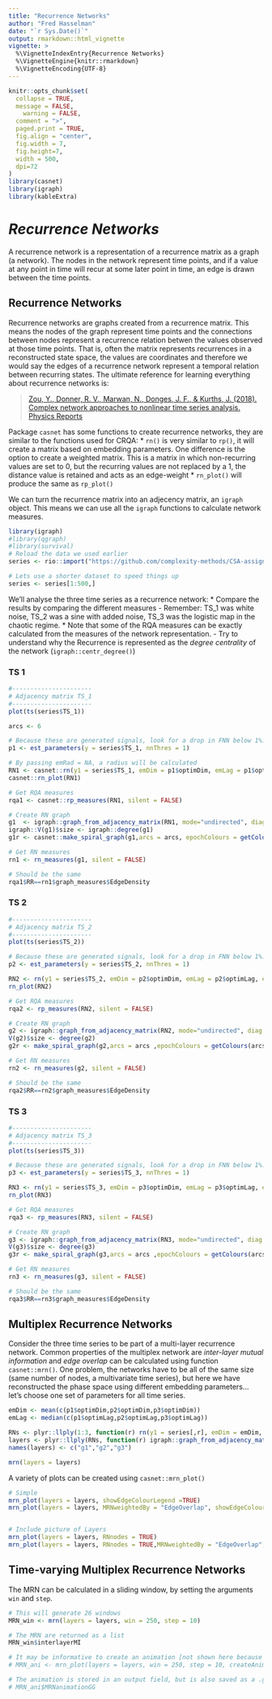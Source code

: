 ```yaml
---
title: "Recurrence Networks"
author: "Fred Hasselman"
date: "`r Sys.Date()`"
output: rmarkdown::html_vignette
vignette: >
  %\VignetteIndexEntry{Recurrence Networks}
  %\VignetteEngine{knitr::rmarkdown} 
  %\VignetteEncoding{UTF-8}
---
```


```r

knitr::opts_chunk$set(
  collapse = TRUE,
  message = FALSE,
	warning = FALSE,
  comment = ">",
  paged.print = TRUE,
  fig.align = "center",
  fig.width = 7,
  fig.height=7,
  width = 500,
  dpi=72
)
library(casnet)
library(igraph)
library(kableExtra)
```

# *Recurrence Networks*

A recurrence network is a representation of a recurrence matrix as a graph (a network). The nodes in the network represent time points, and if a value at any point in time will recur at some later point in time, an edge is drawn between the time points.


## Recurrence Networks {.tabset .tabset-fade .tabset-pills}

Recurrence networks are graphs created from a recurrence matrix. This means the nodes of the graph represent time points and the connections between nodes represent a recurrence relation betwen the values observed at those time points. That is, often the matrix represents recurrences in a reconstructed state space, the values are coordinates and therefore we would say the edges of a recurrence network represent a temporal relation between recurring states. The ultimate reference for learning everything about recurrence networks is:

> [Zou, Y., Donner, R. V., Marwan, N., Donges, J. F., & Kurths, J. (2018). Complex network approaches to nonlinear time series analysis. Physics Reports](https://www.sciencedirect.com/science/article/abs/pii/S037015731830276X?via%3Dihub)


Package `casnet` has some functions to create recurrence networks, they are similar to the functions used for CRQA:
* `rn()` is very similar to `rp()`, it will create a matrix based on embedding parameters. One difference is the option to create a weighted matrix. This is a matrix in which non-recurring values are set to 0, but the recurring values are not replaced by a 1, the distance value is retained and acts as an edge-weight
* `rn_plot()` will produce the same as `rp_plot()`

We can turn the recurrence matrix into an adjecency matrix, an `igraph` object. This means we can use all the `igraph` functions to calculate network measures.

```r
library(igraph)
#library(qgraph)
#library(survival)
# Reload the data we used earlier
series <- rio::import("https://github.com/complexity-methods/CSA-assignments/raw/master/assignment_data/BasicTSA_arma/series.xlsx")

# Lets use a shorter dataset to speed things up
series <- series[1:500,]
```

We'll analyse the three time series as a recurrence network:
* Compare the results by comparing the different measures
   - Remember: TS_1 was white noise, TS_2 was a sine with added noise, TS_3 was the logistic map in the chaotic regime.
* Note that some of the RQA measures can be exactly calculated from the measures of the network representation.
   - Try to understand why the Recurrence is represented as the *degree centrality* of the network (`igraph::centr_degree()`)


### TS 1 {-}

```r
#----------------------
# Adjacency matrix TS_1
#----------------------
plot(ts(series$TS_1))

arcs <- 6

# Because these are generated signals, look for a drop in FNN below 1%.
p1 <- est_parameters(y = series$TS_1, nnThres = 1)

# By passing emRad = NA, a radius will be calculated
RN1 <- casnet::rn(y1 = series$TS_1, emDim = p1$optimDim, emLag = p1$optimLag, emRad = NA, targetValue = 0.05)
casnet::rn_plot(RN1)

# Get RQA measures
rqa1 <- casnet::rp_measures(RN1, silent = FALSE)

# Create RN graph
g1  <- igraph::graph_from_adjacency_matrix(RN1, mode="undirected", diag = FALSE)
igraph::V(g1)$size <- igraph::degree(g1)
g1r <- casnet::make_spiral_graph(g1,arcs = arcs, epochColours = getColours(arcs), markTimeBy = TRUE)

# Get RN measures
rn1 <- rn_measures(g1, silent = FALSE)

# Should be the same
rqa1$RR==rn1$graph_measures$EdgeDensity
```

### TS 2 {-}

```r
#----------------------
# Adjacency matrix TS_2
#----------------------
plot(ts(series$TS_2))

# Because these are generated signals, look for a drop in FNN below 1%.
p2 <- est_parameters(y = series$TS_2, nnThres = 1)

RN2 <- rn(y1 = series$TS_2, emDim = p2$optimDim, emLag = p2$optimLag, emRad = NA,  targetValue = 0.05)
rn_plot(RN2)

# Get RQA measures
rqa2 <- rp_measures(RN2, silent = FALSE)

# Create RN graph
g2 <- igraph::graph_from_adjacency_matrix(RN2, mode="undirected", diag = FALSE)
V(g2)$size <- degree(g2)
g2r <- make_spiral_graph(g2,arcs = arcs ,epochColours = getColours(arcs), markTimeBy = TRUE)

# Get RN measures
rn2 <- rn_measures(g2, silent = FALSE)

# Should be the same
rqa2$RR==rn2$graph_measures$EdgeDensity

```

### TS 3 {-}

```r
#----------------------
# Adjacency matrix TS_3
#----------------------
plot(ts(series$TS_3))

# Because these are generated signals, look for a drop in FNN below 1%.
p3 <- est_parameters(y = series$TS_3, nnThres = 1)

RN3 <- rn(y1 = series$TS_3, emDim = p3$optimDim, emLag = p3$optimLag, emRad = NA, targetValue = 0.05)
rn_plot(RN3)

# Get RQA measures
rqa3 <- rp_measures(RN3, silent = FALSE)

# Create RN graph
g3 <- igraph::graph_from_adjacency_matrix(RN3, mode="undirected", diag = FALSE)
V(g3)$size <- degree(g3)
g3r <- make_spiral_graph(g3,arcs = arcs ,epochColours = getColours(arcs), markTimeBy = TRUE)

# Get RN measures
rn3 <- rn_measures(g3, silent = FALSE)

# Should be the same
rqa3$RR==rn3$graph_measures$EdgeDensity
```


## Multiplex Recurrence Networks {.tabset .tabset-fade .tabset-pills}

Consider the three time series to be part of a multi-layer recurrence network.
Common properties of the multiplex network are _inter-layer mutual information_ and _edge overlap_ can be calculated using function `casnet::mrn()`. One problem, the networks have to be all of the same size (same number of nodes, a multivariate time series), but here we have reconstructed the phase space using different embedding parameters... let's choose one set of parameters for all time series. 

```r
emDim <- mean(c(p1$optimDim,p2$optimDim,p3$optimDim))
emLag <- median(c(p1$optimLag,p2$optimLag,p3$optimLag))

RNs <- plyr::llply(1:3, function(r) rn(y1 = series[,r], emDim = emDim, emLag = emLag, emRad = NA, targetValue = 0.05))
layers <- plyr::llply(RNs, function(r) igraph::graph_from_adjacency_matrix(r, mode="undirected", diag = FALSE))
names(layers) <- c("g1","g2","g3")

mrn(layers = layers)
```

A variety of plots can be created using `casnet::mrn_plot()`

```r

# Simple
mrn_plot(layers = layers, showEdgeColourLegend =TRUE)
mrn_plot(layers = layers, MRNweightedBy = "EdgeOverlap", showEdgeColourLegend =TRUE)


# Include picture of Layers 
mrn_plot(layers = layers, RNnodes = TRUE)
mrn_plot(layers = layers, RNnodes = TRUE,MRNweightedBy = "EdgeOverlap", showEdgeColourLegend =TRUE)
```
  
## Time-varying Multiplex Recurrence Networks {.tabset .tabset-fade .tabset-pills}

The MRN can be calculated in a sliding window, by setting the arguments `win` and `step`.

```r

# This will generate 26 windows
MRN_win <- mrn(layers = layers, win = 250, step = 10)

# The MRN are returned as a list
MRN_win$interlayerMI

# It may be informative to create an animation [not shown here because it displays in the Viewer]
# MRN_ani <- mrn_plot(layers = layers, win = 250, step = 10, createAnimation = TRUE)

# The animation is stored in an output field, but is also saved as a .gif, see the man pages for more options.
# MRN_ani$MRNanimationGG

```
  